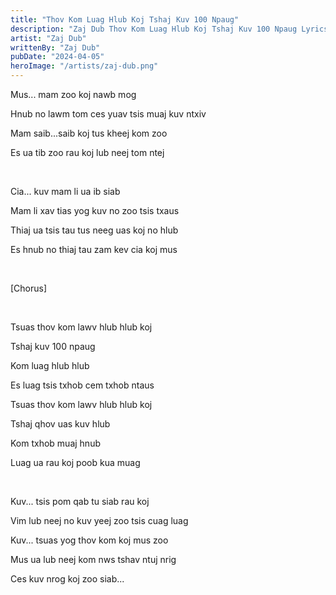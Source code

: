 ```yaml
---
title: "Thov Kom Luag Hlub Koj Tshaj Kuv 100 Npaug"
description: "Zaj Dub Thov Kom Luag Hlub Koj Tshaj Kuv 100 Npaug Lyrics"
artist: "Zaj Dub"
writtenBy: "Zaj Dub"
pubDate: "2024-04-05"
heroImage: "/artists/zaj-dub.png"
---
```


Mus... mam zoo koj nawb mog

Hnub no lawm tom ces yuav tsis muaj kuv ntxiv

Mam saib...saib koj tus kheej kom zoo

Es ua tib zoo rau koj lub neej tom ntej

<br />

Cia... kuv mam li ua ib siab

Mam li xav tias yog kuv no zoo tsis txaus

Thiaj ua tsis tau tus neeg uas koj no hlub

Es hnub no thiaj tau zam kev cia koj mus

<br />

[Chorus]

<br />

Tsuas thov kom lawv hlub hlub koj

Tshaj kuv 100 npaug

Kom luag hlub hlub

Es luag tsis txhob cem txhob ntaus

Tsuas thov kom lawv hlub hlub koj

Tshaj qhov uas kuv hlub

Kom txhob muaj hnub

Luag ua rau koj poob kua muag

<br />

Kuv... tsis pom qab tu siab rau koj

Vim lub neej no kuv yeej zoo tsis cuag luag

Kuv... tsuas yog thov kom koj mus zoo

Mus ua lub neej kom nws tshav ntuj nrig

Ces kuv nrog koj zoo siab...
